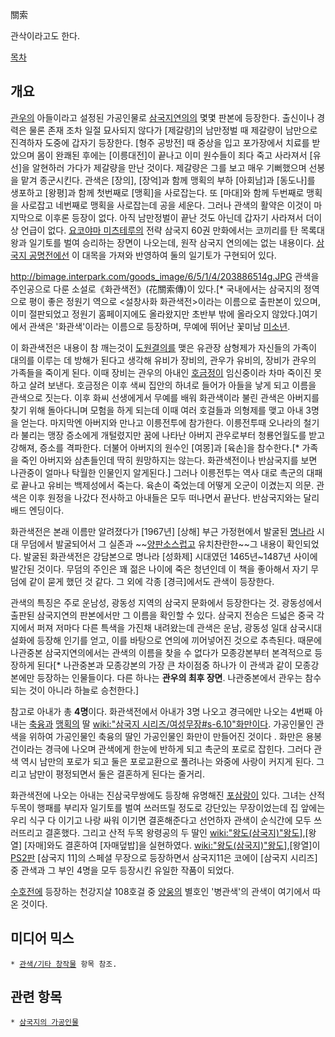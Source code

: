 關索

관삭이라고도 한다.

[[목차]]
== 개요 ==
[[관우]]의 아들이라고 설정된 가공인물로 [[삼국지연의]]의 몇몇 판본에 등장한다. 출신이나 경력은 물론 존재 조차 일절 묘사되지 않다가 [제갈량]의 남만정벌 때 제갈량이 남만으로 진격하자 도중에 갑자기 등장한다. [형주 공방전] 때 중상을 입고 포가장에서 치료를 받았으며 몸이 완쾌된 후에는 [이릉대전]이 끝나고 이미 원수들이 죄다 죽고 사라져서 [유선]을 알현하러 가다가 제갈량을 만난 것이다. 제갈량은 그를 보고 매우 기뻐했으며 선봉을 맡겨 종군시킨다. 관색은 [장의], [장억]과 함께 맹획의 부하 [아회남]과 [동도나]를 생포하고 [왕평]과 함께 첫번째로 [맹획]을 사로잡는다. 또 [마대]와 함께 두번째로 맹획을 사로잡고 네번째로 맹획을 사로잡는데 공을 세운다. 그러나 관색의 활약은 이것이 마지막으로 이후론 등장이 없다. 아직 남만정벌이 끝난 것도 아닌데 갑자기 사라져서 더이상 언급이 없다. [[요코야마 미츠테루]]의 전략 삼국지 60권 만화에서는 코끼리를 탄 목록대왕과 일기토를 벌여 승리하는 장면이 나오는데, 원작 삼국지 연의에는 없는 내용이다. [[삼국지 공명전]]에선 이 대목을 가져와 반영하여 둘의 일기토가 구현되어 있다. 

http://bimage.interpark.com/goods_image/6/5/1/4/203886514g.JPG
관색을 주인공으로 다룬 소설로《화관색전》(花關索傳)이 있다.[* 국내에서는 삼국지의 정역으로 평이 좋은 정원기 역으로 <설창사화 화관색전>이라는 이름으로 출판본이 있으며, 이미 절판되었고 정원기 홈페이지에도 올라왔지만 초반부 밖에 올라오지 않았다.]여기에서 관색은 '화관색'이라는 이름으로 등장하며, 무예에 뛰어난 꽃미남 [[미소년]]. 

이 화관색전은 내용이 참 깨는것이 [[도원결의]]를 맺은 유관장 삼형제가 자신들의 가족이 대의를 이루는 데 방해가 된다고 생각해 유비가 장비의, 관우가 유비의, 장비가 관우의 가족들을 죽이게 된다. 이때 장비는 관우의 아내인 [[호금정]]이 임신중이라 차마 죽이진 못하고 살려 보낸다. 호금정은 이후 색씨 집안의 하녀로 들어가 아들을 낳게 되고 이름을 관색으로 짓는다. 이후 화씨 선생에게서 무예를 배워 화관색이라 불린 관색은 아버지를 찾기 위해 돌아다니며 모험을 하게 되는데 이때 여러 호걸들과 의형제를 맺고 아내 3명을 얻는다. 마지막엔 아버지와 만나고 이릉전투에 참가한다. 이릉전투때 오나라의 철기라 불리는 맹장 증소에게 개털렸지만 꿈에 나타난 아버지 관우로부터 청룡언월도를 받고 강해져, 증소를 격파한다. 더불어 아버지의 원수인 [여몽]과 [육손]을 참수한다.[* 가족을 죽인 아버지와 삼촌들인데 딱히 원망하지는 않는다. 화관색전이나 반삼국지를 보면 나관중이 얼마나 탁월한 인물인지 알게된다.] 그러나 이릉전투는 역사 대로 촉군의 대패로 끝나고 유비는 백제성에서 죽는다. 육손이 죽었는데 어떻게 오군이 이겼는지 의문. 관색은 이후 원정을 나갔다 전사하고 아내들은 모두 떠나면서 끝난다. 반삼국지와는 달리 배드 엔딩이다.

화관색전은 본래 이름만 알려졌다가 [1967년] [상해] 부근 가정현에서 발굴된 [[명나라]] 시대 무덤에서 발굴되어서 그 실존과 ~~[[양판소]]스럽고 유치찬란한~~그 내용이 확인되었다. 발굴된 화관색전은 강담본으로 명나라 [성화제] 시대였던 1465년~1487년 사이에 발간된 것이다. 무덤의 주인은 꽤 젊은 나이에 죽은 청년인데 이 책을 좋아해서 자기 무덤에 같이 묻게 했던 것 같다. 그 외에 각종 [경극]에서도 관색이 등장한다.

관색의 특징은 주로 운남성, 광동성 지역의 삼국지 문화에서 등장한다는 것. 광동성에서 출판된 삼국지연의 판본에서만 그 이름을 확인할 수 있다. 삼국지 전승은 드넓은 중국 각지에서 퍼져 저마다 다른 특색을 가진채 내려왔는데 관색은 운남, 광동성 일대 삼국시대 설화에 등장해 인기를 얻고, 이를 바탕으로 연의에 끼어넣어진 것으로 추측된다. 때문에 나관중본 삼국지연의에서는 관색의 이름을 찾을 수 없다가 모종강본부터 본격적으로 등장하게 된다[* 나관중본과 모종강본의 가장 큰 차이점중 하나가 이 관색과 같이 모종강본에만 등장하는 인물들이다. 다른 하나는 '''관우의 최후 장면'''. 나관중본에서 관우는 참수되는 것이 아니라 하늘로 승천한다.]

참고로 아내가 총 '''4명'''이다. 화관색전에서 아내가 3명 나오고 경극에만 나오는 4번째 아내는 [[축융]]과 [[맹획]]의 딸 [[wiki:"삼국지 시리즈/여성무장#s-6.10"화만]]이다. 가공인물인 관색을 위하여 가공인물인 축융의 딸인 가공인물인 화만이 만들어진 것이다 . 화만은 용봉건이라는 경극에 나오며 관색에게 한눈에 반하게 되고 촉군의 포로로 잡힌다. 그러다 관색 역시 남만의 포로가 되고 둘은 포로교환으로 풀려나는 와중에 사랑이 커지게 된다. 그리고 남만이 평정되면서 둘은 결혼하게 된다는 줄거리.

화관색전에 나오는 아내는 진삼국무쌍에도 등장해 유명해진 [[포삼랑]]이 있다. 그녀는 산적 두목이 행패를 부리자 일기토를 벌여 쓰러뜨릴 정도로 강단있는 무장이었는데 집 앞에는 우리 식구 다 이기고 나랑 싸워 이기면 결혼해준다고 선언하자 관색이 순식간에 모두 쓰러뜨리고 결혼했다. 그리고 산적 두목 왕령공의 두 딸인 [[wiki:"왕도(삼국지)"왕도]]],[왕열] [자매]와도 결혼하여 [자매덮밥]을 실현하였다. [[wiki:"왕도(삼국지)"왕도]]],[왕열]이 [[PS2]]판 [삼국지 11]의 스페셜 무장으로 등장하면서 삼국지11은 코에이 [삼국지 시리즈] 중 관색과 그 부인 4명을 모두 등장시킨 유일한 작품이 되었다.

[[수호전]]에 등장하는 천강지살 108호걸 중 [[양웅]]의 별호인 '병관색'의 관색이 여기에서 따 온 것이다.

== 미디어 믹스 ==
 * [[관색/기타 창작물]] 항목 참조.

== 관련 항목 ==
 * [[삼국지의 가공인물]]
